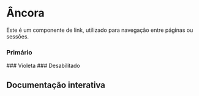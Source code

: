 

<Meta of={Story} />

# Âncora

Este é um componente de link, utilizado para navegação entre páginas ou sessões.

### Primário
<Canvas of={Story.Primary} />
### Violeta
<Canvas of={Story.Violet} />
### Desabilitado
<Canvas of={Story.Disabled} />

## Documentação interativa
<Primary />
<Controls />